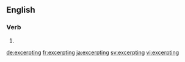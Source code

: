 ==English==

===Verb===
{{head|en}}

# {{present participle of|excerpt|lang=en}}

[[de:excerpting]]
[[fr:excerpting]]
[[ja:excerpting]]
[[sv:excerpting]]
[[vi:excerpting]]
